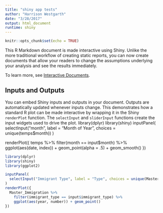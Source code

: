 ```yaml
---
title: "shiny app tests"
author: "Harrison Westgarth"
date: "3/28/2017"
output: html_document
runtime: shiny
---
```


```r
knitr::opts_chunk$set(echo = TRUE)
```

This R Markdown document is made interactive using Shiny. Unlike the more traditional workflow of creating static reports, you can now create documents that allow your readers to change the assumptions underlying your analysis and see the results immediately. 

To learn more, see [Interactive Documents](http://rmarkdown.rstudio.com/authoring_shiny.html).

## Inputs and Outputs

You can embed Shiny inputs and outputs in your document. Outputs are automatically updated whenever inputs change.  This demonstrates how a standard R plot can be made interactive by wrapping it in the Shiny `renderPlot` function. The `selectInput` and `sliderInput` functions create the input widgets used to drive the plot.
library(dplyr)
library(shiny)
inputPanel(
  selectInput("month", label = "Month of Year", choices = unique(temps$month))
)

renderPlot({
  temps %>%
    filter(month == input$month) %>%
  ggplot(aes(date, index)) + geom_point(alpha = .5) + geom_smooth()
})

```r
library(dplyr)
library(shiny)
library(ggplot2)
```
```r
inputPanel(
  selectInput("Immigrant Type", label = "Type", choices = unique(Master_Immigration$immigrant_type))
)
renderPlot({
  Master_Immigration %>%
    filter(immigrant_type == input$immigrant_type) %>%
    ggplot(aes(year, number)) + geom_point()
})

  
```


